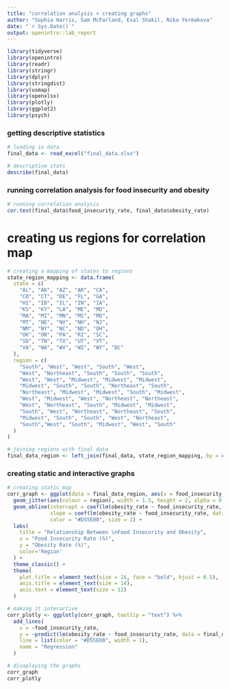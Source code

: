 ---
title: "correlation analysis + creating graphs"
author: "Sophia Harris, Sam McFarland, Esal Shakil, Nika Yermakova"
date: "`r Sys.Date()`"
output: openintro::lab_report
---

```{r load-packages, message=FALSE}
library(tidyverse)
library(openintro)
library(readr)
library(stringr)
library(dplyr)
library(stringdist)
library(usmap)
library(openxlsx)
library(plotly)
library(ggplot2)
library(psych)
```

### getting descriptive statistics 
```{r}
# loading in data
final_data <- read_excel("final_data.xlsx")

# descriptive stats
describe(final_data)
```

### running correlation analysis for food insecurity and obesity
```{r }
# running correlation analysis
cor.test(final_data$food_insecurity_rate, final_data$obesity_rate)
```

# creating us regions for correlation map
```{r}
# creating a mapping of states to regions
state_region_mapping <- data.frame(
  state = c(
    "AL", "AK", "AZ", "AR", "CA", 
    "CO", "CT", "DE", "FL", "GA",
    "HI", "ID", "IL", "IN", "IA", 
    "KS", "KY", "LA", "ME", "MD",
    "MA", "MI", "MN", "MS", "MO", 
    "MT", "NE", "NV", "NH", "NJ",
    "NM", "NY", "NC", "ND", "OH", 
    "OK", "OR", "PA", "RI", "SC",
    "SD", "TN", "TX", "UT", "VT", 
    "VA", "WA", "WV", "WI", "WY", "DC"
  ),
  region = c(
    "South", "West", "West", "South", "West", 
    "West", "Northeast", "South", "South", "South", 
    "West", "West", "Midwest", "Midwest", "Midwest", 
    "Midwest", "South", "South", "Northeast", "South", 
    "Northeast", "Midwest", "Midwest", "South", "Midwest",
    "West", "Midwest", "West", "Northeast", "Northeast", 
    "West", "Northeast", "South", "Midwest", "Midwest", 
    "South", "West", "Northeast", "Northeast", "South", 
    "Midwest", "South", "South", "West", "Northeast", 
    "South","West", "South", "Midwest", "West", "South"
  )
)

# joining regions with final data
final_data_region <- left_join(final_data, state_region_mapping, by = c("abbr" = "state"))
```

### creating static and interactive graphs
``` {r }
# creating static map
corr_graph <- ggplot(data = final_data_region, aes(x = food_insecurity_rate, y = obesity_rate, text = paste(geographic_area))) +
  geom_jitter(aes(colour = region), width = 1.5, height = 2, alpha = 0.7) +
  geom_abline(intercept = coef(lm(obesity_rate ~ food_insecurity_rate, data = final_data_region))[1], 
              slope = coef(lm(obesity_rate ~ food_insecurity_rate, data = final_data_region))[2], 
              color = "#D55E00", size = 1) +
  labs(
    title = "Relationship Between \nFood Insecurity and Obesity",
    x = "Food Insecurity Rate (%)",
    y = "Obesity Rate (%)",
    color='Region'
  ) +
  theme_classic() +  
  theme(
    plot.title = element_text(size = 16, face = "bold", hjust = 0.5),
    axis.title = element_text(size = 14),
    axis.text = element_text(size = 12)
  )

# making it interactive
corr_plotly <- ggplotly(corr_graph, tooltip = "text") %>%
  add_lines(
    x = ~food_insecurity_rate, 
    y = ~predict(lm(obesity_rate ~ food_insecurity_rate, data = final_data_region)), 
    line = list(color = "#D55E00", width = 1),
    name = "Regression"
  )

# disaplaying the graphs
corr_graph
corr_plotly
```
